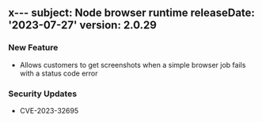 x---
subject: Node browser runtime
releaseDate: '2023-07-27'
version: 2.0.29
---

### New Feature
* Allows customers to get screenshots when a simple browser job fails with a status code error 


### Security Updates 
* CVE-2023-32695

